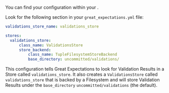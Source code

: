 
You can find your <TechnicalTag tag="validation_result_store" text="Validation Results Store" /> configuration within your <TechnicalTag tag="data_context" text="Data Context" />.

Look for the following section in your <TechnicalTag relative="../../../" tag="data_context" text="Data Context's" /> ``great_expectations.yml`` file:

```yaml title="File contents: great_expectations.yml"
validations_store_name: validations_store

stores:
  validations_store:
      class_name: ValidationsStore
      store_backend:
          class_name: TupleFilesystemStoreBackend
          base_directory: uncommitted/validations/
```

This configuration tells Great Expectations to look for Validation Results in a Store called ``validations_store``. It also creates a ``ValidationsStore`` called ``validations_store`` that is backed by a Filesystem and will store Validation Results under the ``base_directory`` ``uncommitted/validations`` (the default).
